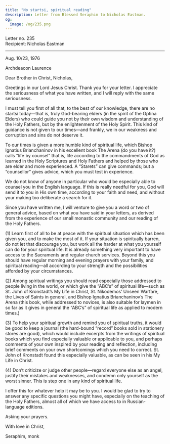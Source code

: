 ```yaml
---
title: "No startsi, spiritual reading"
description: Letter from Blessed Seraphim to Nicholas Eastman.
og:
  image: /og/235.png
---
```


<div style={{textAlign:'right', fontFamily:'monospace'}}>Letter no. 235</div>
<div style={{textAlign:'left', fontFamily:'monospace'}}>Recipient: Nicholas Eastman</div>

---

Aug. 10/23, 1976

Archdeacon Laurence

Dear Brother in Christ, Nicholas,

Greetings in our Lord Jesus Christ. Thank you for your letter. I appreciate the seriousness of what you have written, and I will reply with the same seriousness.

I must tell you first of all that, to the best of our knowledge, there are no startsi today—that is, truly God-bearing elders (in the spirit of the Optina Elders) who could guide you not by their own wisdom and understanding of the Holy Fathers, but by the enlightenment of the Holy Spirit. This kind of guidance is not given to our times—and frankly, we in our weakness and corruption and sins do not deserve it.

To our times is given a more humble kind of spiritual life, which Bishop Ignatius Brianchaninov in his excellent book The Arena (do you have it?) calls “life by counsel” that is, life according to the commandments of God as learned in the Holy Scriptures and Holy Fathers and helped by those who are elder and more experienced. A “Starets” can give commands; but a “counsellor” gives advice, which you must test in experience.

We do not know of anyone in particular who would be especially able to counsel you in the English language. If this is really needful for you, God will send it to you in His own time, according to your faith and need, and without your making too deliberate a search for it.

Since you have written me, I will venture to give you a word or two of general advice, based on what you have said in your letters, as derived from the experience of our small monastic community and our reading of the Holy Fathers.

(1) Learn first of all to be at peace with the spiritual situation which has been given you, and to make the most of it. If your situation is spiritually barren, do not let that discourage you, but work all the harder at what you yourself can do for your spiritual life. It is already something very important to have access to the Sacraments and regular church services. Beyond this you should have regular morning and evening prayers with your family, and spiritual reading—all according to your strength and the possibilities afforded by your circumstances.

(2) Among spiritual writings you should read especially those addressed to people living in the world, or which give the “ABC’s” of spiritual life—such as St. John of Kronstadt’s My Life in Christ, St. Nikodemos’ Unseen Warfare, the Lives of Saints in general, and Bishop Ignatius Brianchaninov’s The Arena (this book, while addressed to novices, is also suitable for laymen in so far as it gives in general the “ABC’s” of spiritual life as applied to modern times.)

(3) To help your spiritual growth and remind you of spiritual truths, it would be good to keep a journal (the hard-bound “record” books sold in stationery stores are good), which would include excerpts from the writings of spiritual books which you find especially valuable or applicable to you, and perhaps comments of your own inspired by your reading and reflection, including brief comments on your own shortcomings which you need to correct. St. John of Kronstadt found this especially valuable, as can be seen in his My Life in Christ.

(4) Don’t criticize or judge other people—regard everyone else as an angel, justify their mistakes and weaknesses, and condemn only yourself as the worst sinner. This is step one in any kind of spiritual life.

I offer this for whatever help it may be to you. I would be glad to try to answer any specific questions you might have, especially on the teaching of the Holy Fathers, almost all of which we have access to in Russian-language editions.

Asking your prayers.

With love in Christ,

Seraphim, monk